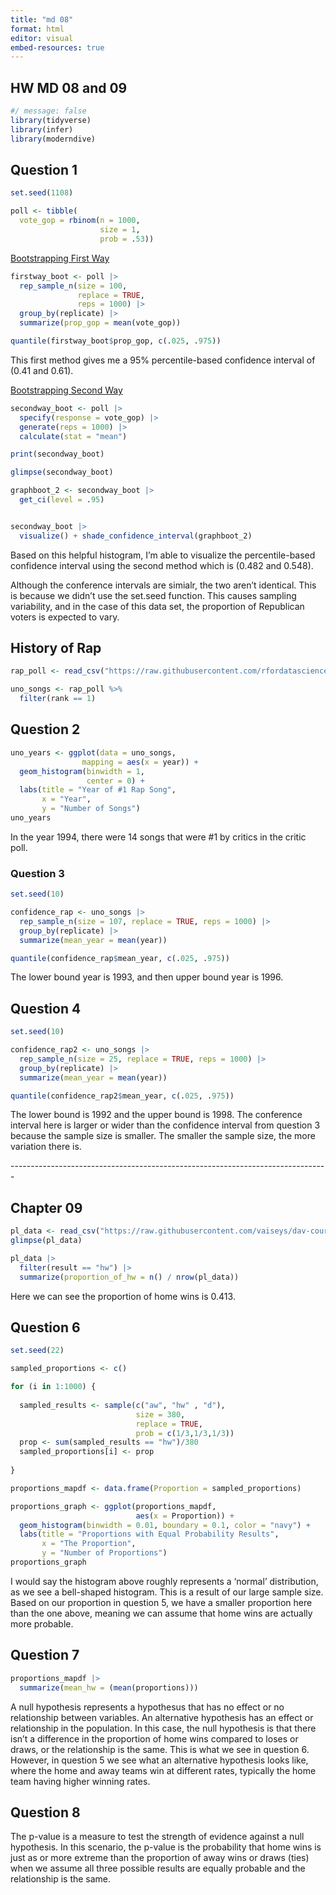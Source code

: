 ```yaml
---
title: "md 08"
format: html
editor: visual
embed-resources: true
---
```


## HW MD 08 and 09

```r
#/ message: false
library(tidyverse)
library(infer)
library(moderndive)
```

## Question 1

```r
set.seed(1108)

poll <- tibble(
  vote_gop = rbinom(n = 1000,
                    size = 1,
                    prob = .53))

```

[Bootstrapping First Way]{.underline}

```r
firstway_boot <- poll |> 
  rep_sample_n(size = 100, 
               replace = TRUE, 
               reps = 1000) |> 
  group_by(replicate) |> 
  summarize(prop_gop = mean(vote_gop)) 
```

```r
quantile(firstway_boot$prop_gop, c(.025, .975))
```

This first method gives me a 95% percentile-based confidence interval of (0.41 and 0.61).

[Bootstrapping Second Way]{.underline}

```r
secondway_boot <- poll |> 
  specify(response = vote_gop) |>   
  generate(reps = 1000) |> 
  calculate(stat = "mean")  
```

```r
print(secondway_boot)
```

```r
glimpse(secondway_boot)
```

```r
graphboot_2 <- secondway_boot |> 
  get_ci(level = .95)


secondway_boot |> 
  visualize() + shade_confidence_interval(graphboot_2)
```

Based on this helpful histogram, I'm able to visualize the percentile-based confidence interval using the second method which is (0.482 and 0.548).

Although the conference intervals are simialr, the two aren't identical. This is because we didn't use the set.seed function. This causes sampling variability, and in the case of this data set, the proportion of Republican voters is expected to vary.

## History of Rap

```r
rap_poll <- read_csv("https://raw.githubusercontent.com/rfordatascience/tidytuesday/master/data/2020/2020-04-14/polls.csv")
```

```r
uno_songs <- rap_poll %>% 
  filter(rank == 1)
```

## Question 2

```r
uno_years <- ggplot(data = uno_songs, 
                mapping = aes(x = year)) +
  geom_histogram(binwidth = 1,
                 center = 0) +
  labs(title = "Year of #1 Rap Song",
       x = "Year",
       y = "Number of Songs")
uno_years
```

In the year 1994, there were 14 songs that were #1 by critics in the critic poll.

### Question 3

```r
set.seed(10)

confidence_rap <- uno_songs |> 
  rep_sample_n(size = 107, replace = TRUE, reps = 1000) |> 
  group_by(replicate) |> 
  summarize(mean_year = mean(year)) 

quantile(confidence_rap$mean_year, c(.025, .975))


```

The lower bound year is 1993, and then upper bound year is 1996.

## Question 4

```r
set.seed(10)

confidence_rap2 <- uno_songs |> 
  rep_sample_n(size = 25, replace = TRUE, reps = 1000) |> 
  group_by(replicate) |> 
  summarize(mean_year = mean(year)) 

quantile(confidence_rap2$mean_year, c(.025, .975))


```

The lower bound is 1992 and the upper bound is 1998. The conference interval here is larger or wider than the confidence interval from question 3 because the sample size is smaller. The smaller the sample size, the more variation there is.

\-\-\-\-\-\-\-\-\-\-\-\-\-\-\-\-\-\-\-\-\-\-\-\-\-\-\-\-\-\-\-\-\-\-\-\-\-\-\-\-\-\-\-\-\-\-\-\-\-\-\-\-\-\-\-\-\-\-\-\-\-\-\-\-\-\-\-\-\-\-\-\-\-\-\-\-\-\--

## Chapter 09

```r
pl_data <- read_csv("https://raw.githubusercontent.com/vaiseys/dav-course/main/Data/premier_league.csv")
glimpse(pl_data)
```

```r
pl_data |> 
  filter(result == "hw") |> 
  summarize(proportion_of_hw = n() / nrow(pl_data))
```

Here we can see the proportion of home wins is 0.413.

## Question 6

```r
set.seed(22)

sampled_proportions <- c()

for (i in 1:1000) {
  
  sampled_results <- sample(c("aw", "hw" , "d"), 
                            size = 380,
                            replace = TRUE, 
                            prob = c(1/3,1/3,1/3))
  prop <- sum(sampled_results == "hw")/380
  sampled_proportions[i] <- prop
  
}
```

```r
proportions_mapdf <- data.frame(Proportion = sampled_proportions)
```

```r
proportions_graph <- ggplot(proportions_mapdf,
                            aes(x = Proportion)) + 
  geom_histogram(binwidth = 0.01, boundary = 0.1, color = "navy") +
  labs(title = "Proportions with Equal Probability Results",
       x = "The Proportion",
       y = "Number of Proportions")
proportions_graph
```

I would say the histogram above roughly represents a 'normal' distribution, as we see a bell-shaped histogram. This is a result of our large sample size. Based on our proportion in question 5, we have a smaller proportion here than the one above, meaning we can assume that home wins are actually more probable.

## Question 7

```r
proportions_mapdf |> 
  summarize(mean_hw = (mean(proportions)))
```

A null hypothesis represents a hypothesus that has no effect or no relationship between variables. An alternative hypothesis has an effect or relationship in the population. In this case, the null hypothesis is that there isn't a difference in the proportion of home wins compared to loses or draws, or the relationship is the same. This is what we see in question 6. However, in question 5 we see what an alternative hypothesis looks like, where the home and away teams win at different rates, typically the home team having higher winning rates.

## Question 8

The p-value is a measure to test the strength of evidence against a null hypothesis. In this scenario, the p-value is the probability that home wins is just as or more extreme than the proportion of away wins or draws (ties) when we assume all three possible results are equally probable and the relationship is the same.
